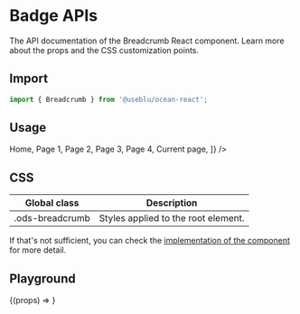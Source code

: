 
<Meta title="Components/Breadcrumb" component={Breadcrumb} />

# Badge APIs

The API documentation of the Breadcrumb React component. Learn more about the props and the CSS customization points.

## Import

```javascript
import { Breadcrumb } from '@useblu/ocean-react';
```

## Usage

<Canvas withSource="open" withToolbar>
  <Story name="usage">
    <Breadcrumb
      items={[
        <span>Home</span>,
        <span>Page 1</span>,
        <span>Page 2</span>,
        <span>Page 3</span>,
        <span>Page 4</span>,
        <span>Current page</span>,
      ]}
    />
  </Story>
</Canvas>

## CSS

| Global class    | Description                         |
| --------------- | ----------------------------------- |
| .ods-breadcrumb | Styles applied to the root element. |

If that's not sufficient, you can check the [implementation of the component](https://github.com/ocean-ds/ocean-web/blob/master/packages/ocean-react/src/Breadcrumb/Breadcrumbs.tsx) for more detail.

## Playground

<Canvas>
  <Story
    name="playground"
    args={{
      items: ['Home', 'Page 1', 'Page 2', 'Page 3', 'Page 4', 'Current page'],
    }}
    argTypes={{
      items: {
        control: { type: 'object' },
      },
    }}
  >
    {(props) => <Breadcrumb {...props} />}
  </Story>
</Canvas>
